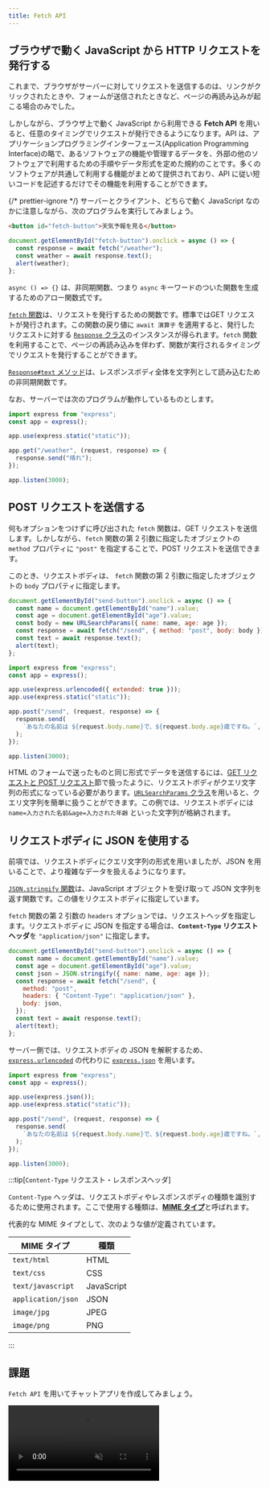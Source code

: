 ```yaml
---
title: Fetch API
---
```



## ブラウザで動く JavaScript から <Term>HTTP リクエスト</Term>を発行する

これまで、ブラウザが<Term>サーバー</Term>に対して<Term>リクエスト</Term>を送信するのは、リンクがクリックされたときや、フォームが送信されたときなど、ページの再読み込みが起こる場合のみでした。

しかしながら、ブラウザ上で動く JavaScript から利用できる **Fetch <Term>API</Term>** を用いると、任意のタイミングで<Term>リクエスト</Term>が発行できるようになります。<Term>API</Term> は、アプリケーションプログラミングインターフェース(Application Programming Interface)の略で、あるソフトウェアの機能や管理するデータを、外部の他のソフトウェアで利用するための手順やデータ形式を定めた規約のことです。多くのソフトウェアが共通して利用する機能がまとめて提供されており、<Term>API</Term> に従い短いコードを記述するだけでその機能を利用することができます。

{/* prettier-ignore */}
<Term>サーバー</Term>と<Term>クライアント</Term>、どちらで動く JavaScript なのかに注意しながら、次のプログラムを実行してみましょう。

```html title="static/index.html の body 内"
<button id="fetch-button">天気予報を見る</button>
```

```javascript title="static/script.js (ブラウザ上で動く JavaScript)"
document.getElementById("fetch-button").onclick = async () => {
  const response = await fetch("/weather");
  const weather = await response.text();
  alert(weather);
};
```

<ViewSource url={import.meta.url} path="_samples/fetch-api" />

`async () => {}` は、<Term>非同期関数</Term>、つまり `async` キーワードのついた関数を生成するための<Term>アロー関数</Term>式です。

[`fetch` 関数](https://developer.mozilla.org/ja/docs/Web/API/fetch)は、<Term>リクエスト</Term>を発行するための関数です。標準では<Term>GET リクエスト</Term>が発行されます。この関数の戻り値に `await 演算子` を適用すると、発行した<Term>リクエスト</Term>に対する [`Response` クラス](https://developer.mozilla.org/ja/docs/Web/API/Response)のインスタンスが得られます。`fetch` 関数を利用することで、ページの再読み込みを伴わず、関数が実行されるタイミングで<Term>リクエスト</Term>を発行することができます。

[`Response#text` メソッド](https://developer.mozilla.org/ja/docs/Web/API/Response/text)は、<Term>レスポンスボディ</Term>全体を文字列として読み込むための<Term>非同期関数</Term>です。

なお、<Term>サーバー</Term>では次のプログラムが動作しているものとします。

```javascript title="server.mjs (サーバーとして動く JavaScript)"
import express from "express";
const app = express();

app.use(express.static("static"));

app.get("/weather", (request, response) => {
  response.send("晴れ");
});

app.listen(3000);
```

## <Term>POST リクエスト</Term>を送信する

何もオプションをつけずに呼び出された `fetch` 関数は、<Term>GET リクエスト</Term>を送信します。しかしながら、`fetch` 関数の第 2 引数に指定したオブジェクトの `method` プロパティに `"post"` を指定することで、<Term>POST リクエスト</Term>を送信できます。

このとき、<Term>リクエストボディ</Term>は、 `fetch` 関数の第 2 引数に指定したオブジェクトの `body` プロパティに指定します。

```javascript title="static/script.js"
document.getElementById("send-button").onclick = async () => {
  const name = document.getElementById("name").value;
  const age = document.getElementById("age").value;
  const body = new URLSearchParams({ name: name, age: age });
  const response = await fetch("/send", { method: "post", body: body });
  const text = await response.text();
  alert(text);
};
```

```javascript title="server.mjs"
import express from "express";
const app = express();

app.use(express.urlencoded({ extended: true }));
app.use(express.static("static"));

app.post("/send", (request, response) => {
  response.send(
    `あなたの名前は ${request.body.name}で、${request.body.age}歳ですね。`,
  );
});

app.listen(3000);
```

<ViewSource url={import.meta.url} path="_samples/send-post-request" />

HTML のフォームで送ったものと同じ形式でデータを送信するには、[GET リクエストと POST リクエスト](/docs/web-servers/get-post/)節で扱ったように、<Term>リクエストボディ</Term>が<Term>クエリ文字列</Term>の形式になっている必要があります。[`URLSearchParams` クラス](https://developer.mozilla.org/ja/docs/Web/API/URLSearchParams)を用いると、<Term>クエリ文字列</Term>を簡単に扱うことができます。この例では、<Term>リクエストボディ</Term>には `name=入力された名前&age=入力された年齢` といった文字列が格納されます。

## <Term>リクエストボディ</Term>に <Term>JSON</Term> を使用する

前項では、<Term>リクエストボディ</Term>に<Term>クエリ文字列</Term>の形式を用いましたが、<Term>JSON</Term> を用いることで、より複雑なデータを扱えるようになります。

[`JSON.stringify` 関数](https://developer.mozilla.org/ja/docs/Web/JavaScript/Reference/Global_Objects/JSON/stringify)は、JavaScript オブジェクトを受け取って <Term>JSON</Term> 文字列を返す関数です。この値を<Term>リクエストボディ</Term>に指定しています。

`fetch` 関数の第 2 引数の `headers` オプションでは、<Term>リクエストヘッダ</Term>を指定します。<Term>リクエストボディ</Term>に <Term>JSON</Term> を指定する場合は、**`Content-Type` リクエストヘッダ**を `"application/json"` に指定します。

```javascript title="static/script.js"
document.getElementById("send-button").onclick = async () => {
  const name = document.getElementById("name").value;
  const age = document.getElementById("age").value;
  const json = JSON.stringify({ name: name, age: age });
  const response = await fetch("/send", {
    method: "post",
    headers: { "Content-Type": "application/json" },
    body: json,
  });
  const text = await response.text();
  alert(text);
};
```

サーバー側では、<Term>リクエストボディ</Term>の JSON を解釈するため、[`express.urlencoded`](https://expressjs.com/ja/api.html#express.urlencoded) の代わりに [`express.json`](https://expressjs.com/ja/api.html#express.json) を用います。

```javascript title="server.mjs"
import express from "express";
const app = express();

app.use(express.json());
app.use(express.static("static"));

app.post("/send", (request, response) => {
  response.send(
    `あなたの名前は ${request.body.name}で、${request.body.age}歳ですね。`,
  );
});

app.listen(3000);
```

<ViewSource url={import.meta.url} path="_samples/json-request-body" />

:::tip[`Content-Type` <Term type="httpHeaderBody">リクエスト・レスポンスヘッダ</Term>]

`Content-Type` ヘッダは、<Term>リクエストボディ</Term>や<Term>レスポンスボディ</Term>の種類を識別するために使用されます。ここで使用する種類は、[**MIME タイプ**](https://developer.mozilla.org/ja/docs/Glossary/MIME_type)と呼ばれます。

代表的な MIME タイプとして、次のような値が定義されています。

| MIME タイプ        | 種類       |
| ------------------ | ---------- |
| `text/html`        | HTML       |
| `text/css`         | CSS        |
| `text/javascript`  | JavaScript |
| `application/json` | JSON       |
| `image/jpg`        | JPEG       |
| `image/png`        | PNG        |

:::

## 課題

`Fetch API` を用いてチャットアプリを作成してみましょう。

<video src={chatAppVideo} controls loop autoPlay muted />

### ヒント

[掲示板を作ったとき](/docs/web-servers/get-post/) と同じく、`messages` という配列をサーバー側に用意し、メッセージが送信されたらその配列に要素を追加するようにしましょう。

```javascript title="server.mjs"
const messages = [];
app.post("/send", (request, response) => {
  // メッセージを追加
});
```

`/messages` への <Term>GET リクエスト</Term>に対し、メッセージの一覧を <Term>JSON</Term> で応答するようにしてみましょう。

[`express.Response#json` メソッド](https://expressjs.com/ja/api.html#res.json)は、受け取ったオブジェクトを `JSON.stringify` によって <Term>JSON</Term> としたうえで<Term>レスポンス</Term>するためのメソッドです。このとき、`Content-Type` レスポンスヘッダは自動的に `"application/json"` に設定されます。

```javascript title="server.mjs"
app.get("/messages", (request, response) => {
  response.json(messages);
});
```

新着メッセージを確認するために、定期的に `/messages` に対して `fetch` 関数を用いて<Term>リクエスト</Term>しましょう。`setInterval` 関数が利用できます。

```javascript title="static/script.js"
setInterval(async () => {
  const response = await fetch("/messages");
  // レスポンスを処理する
}, 1000);
```

`innerHTML` プロパティを空文字列とすることで要素の子要素を全て削除できます。`document.createElement` 関数を用いて再び生成し直しましょう。

```html title="static/index.html"
<ul id="message-list"></ul>
```

```javascript title="static/script.js"
const messageList = document.getElementById("message-list");
messageList.innerHTML = "";

for (const message of messages) {
  const li = document.createElement("li");
  li.textContent = message;
  messageList.appendChild(li);
}
```

### 解答

解答は次のリンクを参照してください。

<ViewSource url={import.meta.url} path="_samples/chat" />

